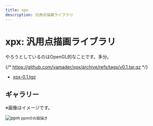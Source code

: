 ```yaml
---
title: xpx
description: 汎用点描画ライブラリ
---
```



# xpx: 汎用点描画ライブラリ

<GitHub repo="yamader/xpx" />

やろうとしているのはOpenGL的なことです。多分。

{/* https://github.com/yamader/xpx/archive/refs/tags/v0.1.tar.gz */}
- [xpx-0.1.tgz](/assets/xpx-0.1.tgz)

## ギャラリー

※画像はイメージです。

![ppm](./ppm.png)
<small>ppmのお絵描き</small>
